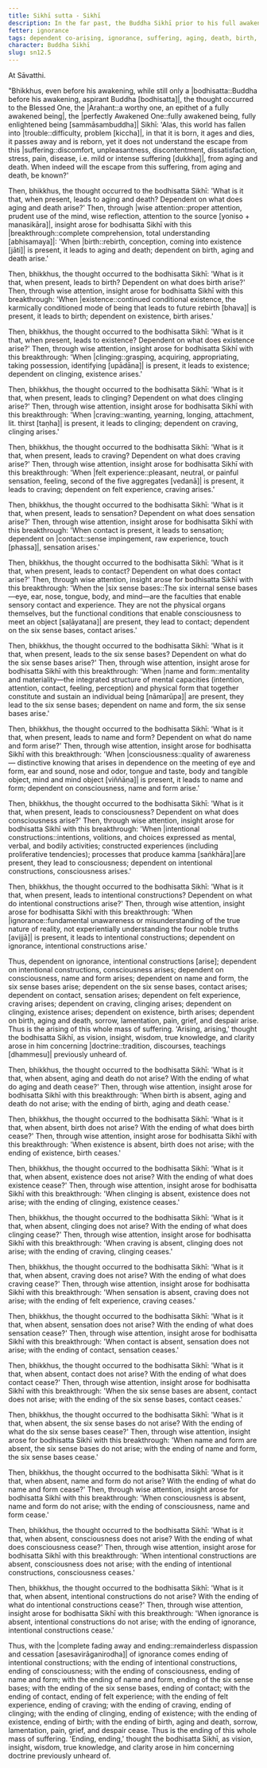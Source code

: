 ```yaml
---
title: Sikhī sutta - Sikhī
description: In the far past, the Buddha Sikhī prior to his full awakening reflects on how the world has fallen into trouble and discovers the escape from suffering through wise attention and insight into dependent co-arising.
fetter: ignorance
tags: dependent co-arising, ignorance, suffering, aging, death, birth, existence, clinging, craving, sensation, feeling, contact, six sense bases, name and form, consciousness, intentional constructions, sn, sn12-21, sn12
character: Buddha Sikhī
slug: sn12.5
---
```


At Sāvatthi.

"Bhikkhus, even before his awakening, while still only a |bodhisatta::Buddha before his awakening, aspirant Buddha [bodhisatta]|, the thought occurred to the Blessed One, the |Arahant::a worthy one, an epithet of a fully awakened being|, the |perfectly Awakened One::fully awakened being, fully enlightened being [sammāsambuddha]| Sikhī: 'Alas, this world has fallen into |trouble::difficulty, problem [kiccha]|, in that it is born, it ages and dies, it passes away and is reborn, yet it does not understand the escape from this |suffering::discomfort, unpleasantness, discontentment, dissatisfaction, stress, pain, disease, i.e. mild or intense suffering [dukkha]|, from aging and death. When indeed will the escape from this suffering, from aging and death, be known?'

Then, bhikkhus, the thought occurred to the bodhisatta Sikhī: 'What is it that, when present, leads to aging and death? Dependent on what does aging and death arise?' Then, through |wise attention::proper attention, prudent use of the mind, wise reflection, attention to the source [yoniso + manasikāra]|, insight arose for bodhisatta Sikhī with this |breakthrough::complete comprehension, total understanding [abhisamaya]|: 'When |birth::rebirth, conception, coming into existence [jāti]| is present, it leads to aging and death; dependent on birth, aging and death arise.'

Then, bhikkhus, the thought occurred to the bodhisatta Sikhī: 'What is it that, when present, leads to birth? Dependent on what does birth arise?' Then, through wise attention, insight arose for bodhisatta Sikhī with this breakthrough: 'When |existence::continued conditional existence, the karmically conditioned mode of being that leads to future rebirth [bhava]| is present, it leads to birth; dependent on existence, birth arises.'

Then, bhikkhus, the thought occurred to the bodhisatta Sikhī: 'What is it that, when present, leads to existence? Dependent on what does existence arise?' Then, through wise attention, insight arose for bodhisatta Sikhī with this breakthrough: 'When |clinging::grasping, acquiring, appropriating, taking possession, identifying [upādāna]| is present, it leads to existence; dependent on clinging, existence arises.'

Then, bhikkhus, the thought occurred to the bodhisatta Sikhī: 'What is it that, when present, leads to clinging? Dependent on what does clinging arise?' Then, through wise attention, insight arose for bodhisatta Sikhī with this breakthrough: 'When |craving::wanting, yearning, longing, attachment, lit. thirst [taṇha]| is present, it leads to clinging; dependent on craving, clinging arises.'

Then, bhikkhus, the thought occurred to the bodhisatta Sikhī: 'What is it that, when present, leads to craving? Dependent on what does craving arise?' Then, through wise attention, insight arose for bodhisatta Sikhī with this breakthrough: 'When |felt experience::pleasant, neutral, or painful sensation, feeling, second of the five aggregates [vedanā]| is present, it leads to craving; dependent on felt experience, craving arises.'

Then, bhikkhus, the thought occurred to the bodhisatta Sikhī: 'What is it that, when present, leads to sensation? Dependent on what does sensation arise?' Then, through wise attention, insight arose for bodhisatta Sikhī with this breakthrough: 'When contact is present, it leads to sensation; dependent on |contact::sense impingement, raw experience, touch [phassa]|, sensation arises.'

Then, bhikkhus, the thought occurred to the bodhisatta Sikhī: 'What is it that, when present, leads to contact? Dependent on what does contact arise?' Then, through wise attention, insight arose for bodhisatta Sikhī with this breakthrough: 'When the |six sense bases::The six internal sense bases—eye, ear, nose, tongue, body, and mind—are the faculties that enable sensory contact and experience. They are not the physical organs themselves, but the functional conditions that enable consciousness to meet an object [saḷāyatana]| are present, they lead to contact; dependent on the six sense bases, contact arises.'

Then, bhikkhus, the thought occurred to the bodhisatta Sikhī: 'What is it that, when present, leads to the six sense bases? Dependent on what do the six sense bases arise?' Then, through wise attention, insight arose for bodhisatta Sikhī with this breakthrough: 'When |name and form::mentality and materiality—the integrated structure of mental capacities (intention, attention, contact, feeling, perception) and physical form that together constitute and sustain an individual being [nāmarūpa]| are present, they lead to the six sense bases; dependent on name and form, the six sense bases arise.'

Then, bhikkhus, the thought occurred to the bodhisatta Sikhī: 'What is it that, when present, leads to name and form? Dependent on what do name and form arise?' Then, through wise attention, insight arose for bodhisatta Sikhī with this breakthrough: 'When |consciousness::quality of awareness — distinctive knowing that arises in dependence on the meeting of eye and form, ear and sound, nose and odor, tongue and taste, body and tangible object, mind and mind object [viññāṇa]| is present, it leads to name and form; dependent on consciousness, name and form arise.'

Then, bhikkhus, the thought occurred to the bodhisatta Sikhī: 'What is it that, when present, leads to consciousness? Dependent on what does consciousness arise?' Then, through wise attention, insight arose for bodhisatta Sikhī with this breakthrough: 'When |intentional constructions::intentions, volitions, and choices expressed as mental, verbal, and bodily activities; constructed experiences (including proliferative tendencies); processes that produce kamma [saṅkhāra]|are present, they lead to consciousness; dependent on intentional constructions, consciousness arises.'

Then, bhikkhus, the thought occurred to the bodhisatta Sikhī: 'What is it that, when present, leads to intentional constructions? Dependent on what do intentional constructions arise?' Then, through wise attention, insight arose for bodhisatta Sikhī with this breakthrough: 'When |ignorance::fundamental unawareness or misunderstanding of the true nature of reality, not experientially understanding the four noble truths [avijjā]| is present, it leads to intentional constructions; dependent on ignorance, intentional constructions arise.'

Thus, dependent on ignorance, intentional constructions [arise]; dependent on intentional constructions, consciousness arises; dependent on consciousness, name and form arises; dependent on name and form, the six sense bases arise; dependent on the six sense bases, contact arises; dependent on contact, sensation arises; dependent on felt experience, craving arises; dependent on craving, clinging arises; dependent on clinging, existence arises; dependent on existence, birth arises; dependent on birth, aging and death, sorrow, lamentation, pain, grief, and despair arise. Thus is the arising of this whole mass of suffering. 'Arising, arising,' thought the bodhisatta Sikhī, as vision, insight, wisdom, true knowledge, and clarity arose in him concerning |doctrine::tradition, discourses, teachings [dhammesu]| previously unheard of.

Then, bhikkhus, the thought occurred to the bodhisatta Sikhī: 'What is it that, when absent, aging and death do not arise? With the ending of what do aging and death cease?' Then, through wise attention, insight arose for bodhisatta Sikhī with this breakthrough: 'When birth is absent, aging and death do not arise; with the ending of birth, aging and death cease.'

Then, bhikkhus, the thought occurred to the bodhisatta Sikhī: 'What is it that, when absent, birth does not arise? With the ending of what does birth cease?' Then, through wise attention, insight arose for bodhisatta Sikhī with this breakthrough: 'When existence is absent, birth does not arise; with the ending of existence, birth ceases.'

Then, bhikkhus, the thought occurred to the bodhisatta Sikhī: 'What is it that, when absent, existence does not arise? With the ending of what does existence cease?' Then, through wise attention, insight arose for bodhisatta Sikhī with this breakthrough: 'When clinging is absent, existence does not arise; with the ending of clinging, existence ceases.'

Then, bhikkhus, the thought occurred to the bodhisatta Sikhī: 'What is it that, when absent, clinging does not arise? With the ending of what does clinging cease?' Then, through wise attention, insight arose for bodhisatta Sikhī with this breakthrough: 'When craving is absent, clinging does not arise; with the ending of craving, clinging ceases.'

Then, bhikkhus, the thought occurred to the bodhisatta Sikhī: 'What is it that, when absent, craving does not arise? With the ending of what does craving cease?' Then, through wise attention, insight arose for bodhisatta Sikhī with this breakthrough: 'When sensation is absent, craving does not arise; with the ending of felt experience, craving ceases.'

Then, bhikkhus, the thought occurred to the bodhisatta Sikhī: 'What is it that, when absent, sensation does not arise? With the ending of what does sensation cease?' Then, through wise attention, insight arose for bodhisatta Sikhī with this breakthrough: 'When contact is absent, sensation does not arise; with the ending of contact, sensation ceases.'

Then, bhikkhus, the thought occurred to the bodhisatta Sikhī: 'What is it that, when absent, contact does not arise? With the ending of what does contact cease?' Then, through wise attention, insight arose for bodhisatta Sikhī with this breakthrough: 'When the six sense bases are absent, contact does not arise; with the ending of the six sense bases, contact ceases.'

Then, bhikkhus, the thought occurred to the bodhisatta Sikhī: 'What is it that, when absent, the six sense bases do not arise? With the ending of what do the six sense bases cease?' Then, through wise attention, insight arose for bodhisatta Sikhī with this breakthrough: 'When name and form are absent, the six sense bases do not arise; with the ending of name and form, the six sense bases cease.'

Then, bhikkhus, the thought occurred to the bodhisatta Sikhī: 'What is it that, when absent, name and form do not arise? With the ending of what do name and form cease?' Then, through wise attention, insight arose for bodhisatta Sikhī with this breakthrough: 'When consciousness is absent, name and form do not arise; with the ending of consciousness, name and form cease.'

Then, bhikkhus, the thought occurred to the bodhisatta Sikhī: 'What is it that, when absent, consciousness does not arise? With the ending of what does consciousness cease?' Then, through wise attention, insight arose for bodhisatta Sikhī with this breakthrough: 'When intentional constructions are absent, consciousness does not arise; with the ending of intentional constructions, consciousness ceases.'

Then, bhikkhus, the thought occurred to the bodhisatta Sikhī: 'What is it that, when absent, intentional constructions do not arise? With the ending of what do intentional constructions cease?' Then, through wise attention, insight arose for bodhisatta Sikhī with this breakthrough: 'When ignorance is absent, intentional constructions do not arise; with the ending of ignorance, intentional constructions cease.'

Thus, with the |complete fading away and ending::remainderless dispassion and cessation [asesavirāganirodha]| of ignorance comes ending of intentional constructions; with the ending of intentional constructions, ending of consciousness; with the ending of consciousness, ending of name and form; with the ending of name and form, ending of the six sense bases; with the ending of the six sense bases, ending of contact; with the ending of contact, ending of felt experience; with the ending of felt experience, ending of craving; with the ending of craving, ending of clinging; with the ending of clinging, ending of existence; with the ending of existence, ending of birth; with the ending of birth, aging and death, sorrow, lamentation, pain, grief, and despair cease. Thus is the ending of this whole mass of suffering. 'Ending, ending,' thought the bodhisatta Sikhī, as vision, insight, wisdom, true knowledge, and clarity arose in him concerning doctrine previously unheard of.